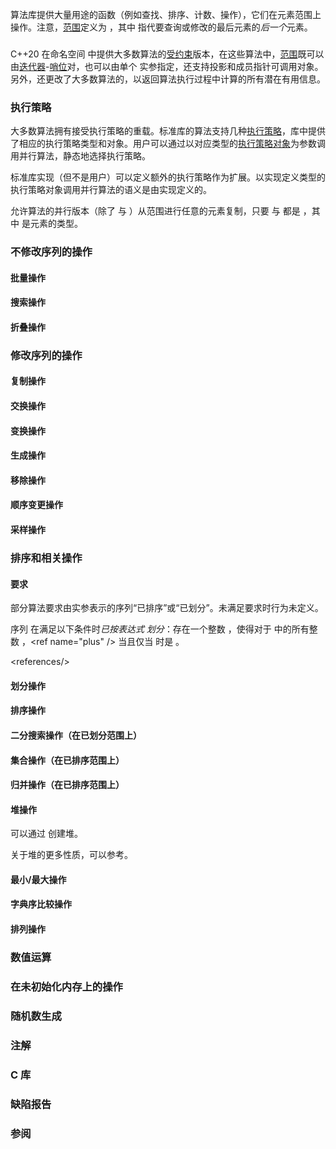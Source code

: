 {{title|算法库}}
{{cpp/algorithm/navbar}}

算法库提供大量用途的函数（例如查找、排序、计数、操作），它们在元素范围上操作。注意，[[cpp/iterator/#范围|范围]]定义为 {{range|first|last}}，其中 {{c|last}} 指代要查询或修改的最后元素的''后一个''{{sep}}元素。

{{anchor|受约束算法}}
==={{rl|ranges|受约束算法}} {{mark since c++20}}===
C++20 在命名空间 {{tt|std::ranges}} 中提供大多数算法的[[cpp/language/constraints|受约束]]版本，在这些算法中，[[cpp/iterator/#范围|范围]]既可以由[[cpp/iterator/input_or_output_iterator|迭代器]]-[[cpp/iterator/sentinel_for|哨位]]对，也可以由单个 {{lconcept|range}} 实参指定，还支持投影和成员指针可调用对象。另外，还更改了大多数算法的{{ls|cpp/algorithm/ranges#返回类型}}，以返回算法执行过程中计算的所有潜在有用信息。
{{source|1=
std::vector&lt;int&gt; v{7, 1, 4, 0, -1};
std::ranges::sort(v); // 受约束算法
}}

{{anchor|执行策略}}
===执行策略 {{mark since c++17}}===
大多数算法拥有接受执行策略的重载。标准库的算法支持几种[[cpp/algorithm/execution_policy_tag_t|执行策略]]，库中提供了相应的执行策略类型和对象。用户可以通过以对应类型的[[cpp/algorithm/execution_policy_tag|执行策略对象]]为参数调用并行算法，静态地选择执行策略。

标准库实现（但不是用户）可以定义额外的执行策略作为扩展。以实现定义类型的执行策略对象调用并行算法的语义是由实现定义的。

允许算法的并行版本（除了 {{lc|std::for_each}} 与 {{lc|std::for_each_n}}）从范围进行任意的元素复制，只要 {{c|std::is_trivially_copy_constructible_v&lt;T&gt;}} 与 {{c|std::is_trivially_destructible_v&lt;T&gt;}} 都是 {{c|true}}，其中 {{tt|T}} 是元素的类型。

{{dsc begin}}
{{dsc header|execution}}
{{dsc namespace|std::execution}}
{{dsc inc|cpp/algorithm/dsc execution_policy_tag_t}}
{{dsc inc|cpp/algorithm/dsc execution_policy_tag}}
{{dsc namespace|std}}
{{dsc inc|cpp/algorithm/dsc is_execution_policy}}
{{dsc end}}
{{ftm begin|std=1|comment=1}}
{{ftm|__cpp_lib_parallel_algorithm|并行算法|std=C++17|value=201603L}}
{{ftm|__cpp_lib_execution|rowspan=2|执行策略|std=C++17|value=201603L}}
{{ftm|-|{{lc|std::execution::unsequenced_policy}}|std=C++20|value=201902L}}
{{ftm end}}

===不修改序列的操作===
====批量操作====
{{dsc begin}}
{{dsc header|algorithm}}
{{dsc inc|cpp/algorithm/dsc for_each}}
{{dsc inc|cpp/algorithm/ranges/dsc for_each}}
{{dsc inc|cpp/algorithm/dsc for_each_n}}
{{dsc inc|cpp/algorithm/ranges/dsc for_each_n}}
{{dsc end}}

====搜索操作====
{{dsc begin}}
{{dsc header|algorithm}}
{{dsc inc|cpp/algorithm/dsc all_any_none_of}}
{{dsc inc|cpp/algorithm/ranges/dsc all_any_none_of}}
{{dsc inc|cpp/algorithm/ranges/dsc contains}}
{{dsc inc|cpp/algorithm/dsc find}}
{{dsc inc|cpp/algorithm/ranges/dsc find}}
{{dsc inc|cpp/algorithm/ranges/dsc find_last}}
{{dsc inc|cpp/algorithm/dsc find_end}}
{{dsc inc|cpp/algorithm/ranges/dsc find_end}}
{{dsc inc|cpp/algorithm/dsc find_first_of}}
{{dsc inc|cpp/algorithm/ranges/dsc find_first_of}}
{{dsc inc|cpp/algorithm/dsc adjacent_find}}
{{dsc inc|cpp/algorithm/ranges/dsc adjacent_find}}
{{dsc inc|cpp/algorithm/dsc count}}
{{dsc inc|cpp/algorithm/ranges/dsc count}}
{{dsc inc|cpp/algorithm/dsc mismatch}}
{{dsc inc|cpp/algorithm/ranges/dsc mismatch}}
{{dsc inc|cpp/algorithm/dsc equal}}
{{dsc inc|cpp/algorithm/ranges/dsc equal}}
{{dsc inc|cpp/algorithm/dsc search}}
{{dsc inc|cpp/algorithm/ranges/dsc search}}
{{dsc inc|cpp/algorithm/dsc search_n}}
{{dsc inc|cpp/algorithm/ranges/dsc search_n}}
{{dsc inc|cpp/algorithm/ranges/dsc starts_with}}
{{dsc inc|cpp/algorithm/ranges/dsc ends_with}}
{{dsc end}}

{{anchor|折叠操作}}
====折叠操作 {{mark since c++23}}====
{{dsc begin}}
{{dsc header|algorithm}}
{{dsc inc|cpp/algorithm/ranges/dsc fold_left}}
{{dsc inc|cpp/algorithm/ranges/dsc fold_left_first}}
{{dsc inc|cpp/algorithm/ranges/dsc fold_right}}
{{dsc inc|cpp/algorithm/ranges/dsc fold_right_last}}
{{dsc inc|cpp/algorithm/ranges/dsc fold_left_with_iter}}
{{dsc inc|cpp/algorithm/ranges/dsc fold_left_first_with_iter}}
{{dsc end}}

===修改序列的操作===
====复制操作====
{{dsc begin}}
{{dsc header|algorithm}}
{{dsc inc|cpp/algorithm/dsc copy}}
{{dsc inc|cpp/algorithm/ranges/dsc copy}}
{{dsc inc|cpp/algorithm/dsc copy_n}}
{{dsc inc|cpp/algorithm/ranges/dsc copy_n}}
{{dsc inc|cpp/algorithm/dsc copy_backward}}
{{dsc inc|cpp/algorithm/ranges/dsc copy_backward}}
{{dsc inc|cpp/algorithm/dsc move}}
{{dsc inc|cpp/algorithm/ranges/dsc move}}
{{dsc inc|cpp/algorithm/dsc move_backward}}
{{dsc inc|cpp/algorithm/ranges/dsc move_backward}}
{{dsc end}}

====交换操作====
{{dsc begin}}
{{dsc header|algorithm|{{nbspt|3}}{{mark until c++11}}}}
{{dsc header|utility|{{nbspt|5}}{{mark since c++11}}}}
{{dsc header|string_view}}
{{dsc inc|cpp/algorithm/dsc swap}}
{{dsc header|algorithm}}
{{dsc inc|cpp/algorithm/dsc swap_ranges}}
{{dsc inc|cpp/algorithm/ranges/dsc swap_ranges}}
{{dsc inc|cpp/algorithm/dsc iter_swap}}
{{dsc end}}

====变换操作====
{{dsc begin}}
{{dsc header|algorithm}}
{{dsc inc|cpp/algorithm/dsc transform}}
{{dsc inc|cpp/algorithm/ranges/dsc transform}}
{{dsc inc|cpp/algorithm/dsc replace}}
{{dsc inc|cpp/algorithm/ranges/dsc replace}}
{{dsc inc|cpp/algorithm/dsc replace_copy}}
{{dsc inc|cpp/algorithm/ranges/dsc replace_copy}}
{{dsc end}}

====生成操作====
{{dsc begin}}
{{dsc header|algorithm}}
{{dsc inc|cpp/algorithm/dsc fill}}
{{dsc inc|cpp/algorithm/ranges/dsc fill}}
{{dsc inc|cpp/algorithm/dsc fill_n}}
{{dsc inc|cpp/algorithm/ranges/dsc fill_n}}
{{dsc inc|cpp/algorithm/dsc generate}}
{{dsc inc|cpp/algorithm/ranges/dsc generate}}
{{dsc inc|cpp/algorithm/dsc generate_n}}
{{dsc inc|cpp/algorithm/ranges/dsc generate_n}}
{{dsc end}}

====移除操作====
{{dsc begin}}
{{dsc header|algorithm}}
{{dsc inc|cpp/algorithm/dsc remove}}
{{dsc inc|cpp/algorithm/ranges/dsc remove}}
{{dsc inc|cpp/algorithm/dsc remove_copy}}
{{dsc inc|cpp/algorithm/ranges/dsc remove_copy}}
{{dsc inc|cpp/algorithm/dsc unique}}
{{dsc inc|cpp/algorithm/ranges/dsc unique}}
{{dsc inc|cpp/algorithm/dsc unique_copy}}
{{dsc inc|cpp/algorithm/ranges/dsc unique_copy}}
{{dsc end}}

====顺序变更操作====
{{dsc begin}}
{{dsc header|algorithm}}
{{dsc inc|cpp/algorithm/dsc reverse}}
{{dsc inc|cpp/algorithm/ranges/dsc reverse}}
{{dsc inc|cpp/algorithm/dsc reverse_copy}}
{{dsc inc|cpp/algorithm/ranges/dsc reverse_copy}}
{{dsc inc|cpp/algorithm/dsc rotate}}
{{dsc inc|cpp/algorithm/ranges/dsc rotate}}
{{dsc inc|cpp/algorithm/dsc rotate_copy}}
{{dsc inc|cpp/algorithm/ranges/dsc rotate_copy}}
{{dsc inc|cpp/algorithm/dsc shift}}
{{dsc inc|cpp/algorithm/ranges/dsc shift}}
{{dsc inc|cpp/algorithm/dsc random_shuffle}}
{{dsc inc|cpp/algorithm/ranges/dsc shuffle}}
{{dsc end}}

====采样操作====
{{dsc begin}}
{{dsc header|algorithm}}
{{dsc inc|cpp/algorithm/dsc sample}}
{{dsc inc|cpp/algorithm/ranges/dsc sample}}
{{dsc end}}

===排序和相关操作===
====要求====
部分算法要求由实参表示的序列“已排序”或“已划分”。未满足要求时行为未定义。

{{rev begin}}
{{rev|until=c++20|
序列在满足以下条件时''已按比较器 {{c|comp}} 排序''：对于指向序列中的每个迭代器 {{c|iter}} 和每个非负整数 {{c|n}}，如果 {{c|iter + n}}&lt;ref name="plus"&gt;在这里 {{c|iter + n}} 只表示 “{{c|iter}} 自增 {{c|n}} 次后的结果”，而 {{c|iter}} 本身不需要是随机访问迭代器。&lt;/ref&gt; 是一个指向序列中的某个元素的{{rlp|iterator#可解性与有效性|有效迭代器}}，那么 {{c|1=comp(*(iter + n), *iter) == false}}&lt;ref name="plus" /&gt;。
}}
{{rev|since=c++20|
序列在满足以下条件时''已按比较器 {{c|comp}} 和投影 {{c|proj}} 排序''：对于指向序列中的每个迭代器 {{c|iter}} 和每个非负整数 {{c|n}}，如果 {{c|iter + n}}&lt;ref name="plus" /&gt; 是一个指向序列中的某个元素的有效迭代器，那么 {{c multi|bool(std::invoke(comp, std::invoke(proj, *(iter + n)),|                       std::invoke(proj, *iter)))}}&lt;ref name="plus" /&gt; 是 {{c|false}}。

序列在满足以下条件时''已按比较器 {{c|comp}} 排序''：该序列已按比较器 {{c|comp}} 和投影 {{c|std::identity{}&lt;!----&gt;}}（即投影到自身）排序。
}}
{{rev end}}

序列 {{range|start|finish}} 在满足以下条件时''已按表达式 {{c|f(e)}} 划分''：存在一个整数 {{c|n}}，使得对于 {{range|0|std::distance(start, finish)}} 中的所有整数 {{c|i}}，{{c|f(*(start + i))}}&lt;ref name="plus" /&gt; 当且仅当 {{c|i &lt; n}} 时是 {{c|true}}。

&lt;references/&gt;

====划分操作====
{{dsc begin}}
{{dsc header|algorithm}}
{{dsc inc|cpp/algorithm/dsc is_partitioned}}
{{dsc inc|cpp/algorithm/ranges/dsc is_partitioned}}
{{dsc inc|cpp/algorithm/dsc partition}}
{{dsc inc|cpp/algorithm/ranges/dsc partition}}
{{dsc inc|cpp/algorithm/dsc partition_copy}}
{{dsc inc|cpp/algorithm/ranges/dsc partition_copy}}
{{dsc inc|cpp/algorithm/dsc stable_partition}}
{{dsc inc|cpp/algorithm/ranges/dsc stable_partition}}
{{dsc inc|cpp/algorithm/dsc partition_point}}
{{dsc inc|cpp/algorithm/ranges/dsc partition_point}}
{{dsc end}}

====排序操作====
{{dsc begin}}
{{dsc header|algorithm}}
{{dsc inc|cpp/algorithm/dsc sort}}
{{dsc inc|cpp/algorithm/ranges/dsc sort}}
{{dsc inc|cpp/algorithm/dsc stable_sort}}
{{dsc inc|cpp/algorithm/ranges/dsc stable_sort}}
{{dsc inc|cpp/algorithm/dsc partial_sort}}
{{dsc inc|cpp/algorithm/ranges/dsc partial_sort}}
{{dsc inc|cpp/algorithm/dsc partial_sort_copy}}
{{dsc inc|cpp/algorithm/ranges/dsc partial_sort_copy}}
{{dsc inc|cpp/algorithm/dsc is_sorted}}
{{dsc inc|cpp/algorithm/ranges/dsc is_sorted}}
{{dsc inc|cpp/algorithm/dsc is_sorted_until}}
{{dsc inc|cpp/algorithm/ranges/dsc is_sorted_until}}
{{dsc inc|cpp/algorithm/dsc nth_element}}
{{dsc inc|cpp/algorithm/ranges/dsc nth_element}}
{{dsc end}}

====二分搜索操作（在已划分范围上）====
{{dsc begin}}
{{dsc header|algorithm}}
{{dsc inc|cpp/algorithm/dsc lower_bound}}
{{dsc inc|cpp/algorithm/ranges/dsc lower_bound}}
{{dsc inc|cpp/algorithm/dsc upper_bound}}
{{dsc inc|cpp/algorithm/ranges/dsc upper_bound}}
{{dsc inc|cpp/algorithm/dsc equal_range}}
{{dsc inc|cpp/algorithm/ranges/dsc equal_range}}
{{dsc inc|cpp/algorithm/dsc binary_search}}
{{dsc inc|cpp/algorithm/ranges/dsc binary_search}}
{{dsc end}}

====集合操作（在已排序范围上）====
{{dsc begin}}
{{dsc header|algorithm}}
{{dsc inc|cpp/algorithm/dsc includes}}
{{dsc inc|cpp/algorithm/ranges/dsc includes}}
{{dsc inc|cpp/algorithm/dsc set_union}}
{{dsc inc|cpp/algorithm/ranges/dsc set_union}}
{{dsc inc|cpp/algorithm/dsc set_intersection}}
{{dsc inc|cpp/algorithm/ranges/dsc set_intersection}}
{{dsc inc|cpp/algorithm/dsc set_difference}}
{{dsc inc|cpp/algorithm/ranges/dsc set_difference}}
{{dsc inc|cpp/algorithm/dsc set_symmetric_difference}}
{{dsc inc|cpp/algorithm/ranges/dsc set_symmetric_difference}}
{{dsc end}}

====归并操作（在已排序范围上）====
{{dsc begin}}
{{dsc header|algorithm}}
{{dsc inc|cpp/algorithm/dsc merge}}
{{dsc inc|cpp/algorithm/ranges/dsc merge}}
{{dsc inc|cpp/algorithm/dsc inplace_merge}}
{{dsc inc|cpp/algorithm/ranges/dsc inplace_merge}}
{{dsc end}}

====堆操作====
{{rev begin}}
{{rev|until=c++20|
随机访问[[cpp/iterator#范围|范围]] {{range|first|last}} 在满足以下条件时是一个''关于比较器 {{c|comp}} 的堆''：对于 {{open range|0|last - first}} 中的所有整数 {{c|i}}，{{c|bool(comp(first[(i - 1) / 2], first[i]))}} 都是 {{c|false}}。
}}
{{rev|since=c++20|
随机访问[[cpp/iterator#范围|范围]] {{range|first|last}} 在满足以下条件时是一个''关于比较器 {{c|comp}} 和投影 {{c|proj}} 的堆''：对于 {{open range|0|last - first}} 中的所有整数 {{c|i}}，{{c multi|bool(std::invoke(comp, std::invoke(proj, first[(i - 1) / 2]),|                       std::invoke(proj, first[i]))}} 都是 {{c|false}}。

随机访问[[cpp/iterator#范围|范围]] {{range|first|last}} 在满足以下条件时是一个''关于比较器 {{c|comp}} 的堆''：该范围是一个关于 {{c|comp}} 和 {{c|std::identity{}&lt;!----&gt;}}（即投影到自身）的堆。
}}
{{rev end}}

可以通过 {{lc|std::make_heap}}{{rev inl|since=c++20| 和 {{lc|ranges::make_heap}}}} 创建堆。

关于堆的更多性质，可以参考{{enwiki|Binary heap|最大堆}}。


{{dsc begin}}
{{dsc header|algorithm}}
{{dsc inc|cpp/algorithm/dsc push_heap}}
{{dsc inc|cpp/algorithm/ranges/dsc push_heap}}
{{dsc inc|cpp/algorithm/dsc pop_heap}}
{{dsc inc|cpp/algorithm/ranges/dsc pop_heap}}
{{dsc inc|cpp/algorithm/dsc make_heap}}
{{dsc inc|cpp/algorithm/ranges/dsc make_heap}}
{{dsc inc|cpp/algorithm/dsc sort_heap}}
{{dsc inc|cpp/algorithm/ranges/dsc sort_heap}}
{{dsc inc|cpp/algorithm/dsc is_heap}}
{{dsc inc|cpp/algorithm/ranges/dsc is_heap}}
{{dsc inc|cpp/algorithm/dsc is_heap_until}}
{{dsc inc|cpp/algorithm/ranges/dsc is_heap_until}}
{{dsc end}}

====最小/最大操作====
{{dsc begin}}
{{dsc header|algorithm}}
{{dsc inc|cpp/algorithm/dsc max}}
{{dsc inc|cpp/algorithm/ranges/dsc max}}
{{dsc inc|cpp/algorithm/dsc max_element}}
{{dsc inc|cpp/algorithm/ranges/dsc max_element}}
{{dsc inc|cpp/algorithm/dsc min}}
{{dsc inc|cpp/algorithm/ranges/dsc min}}
{{dsc inc|cpp/algorithm/dsc min_element}}
{{dsc inc|cpp/algorithm/ranges/dsc min_element}}
{{dsc inc|cpp/algorithm/dsc minmax}}
{{dsc inc|cpp/algorithm/ranges/dsc minmax}}
{{dsc inc|cpp/algorithm/dsc minmax_element}}
{{dsc inc|cpp/algorithm/ranges/dsc minmax_element}}
{{dsc inc|cpp/algorithm/dsc clamp}}
{{dsc inc|cpp/algorithm/ranges/dsc clamp}}
{{dsc end}}

====字典序比较操作====
{{dsc begin}}
{{dsc header|algorithm}}
{{dsc inc|cpp/algorithm/dsc lexicographical_compare}}
{{dsc inc|cpp/algorithm/ranges/dsc lexicographical_compare}}
{{dsc inc|cpp/algorithm/dsc lexicographical_compare_three_way}}
{{dsc end}}

====排列操作====
{{dsc begin}}
{{dsc header|algorithm}}
{{dsc inc|cpp/algorithm/dsc next_permutation}}
{{dsc inc|cpp/algorithm/ranges/dsc next_permutation}}
{{dsc inc|cpp/algorithm/dsc prev_permutation}}
{{dsc inc|cpp/algorithm/ranges/dsc prev_permutation}}
{{dsc inc|cpp/algorithm/dsc is_permutation}}
{{dsc inc|cpp/algorithm/ranges/dsc is_permutation}}
{{dsc end}}

===数值运算===
{{dsc begin}}
{{dsc header|numeric}}
{{dsc inc|cpp/algorithm/dsc iota}}
{{dsc inc|cpp/algorithm/ranges/dsc iota}}
{{dsc inc|cpp/algorithm/dsc accumulate}}
{{dsc inc|cpp/algorithm/dsc inner_product}}
{{dsc inc|cpp/algorithm/dsc adjacent_difference}}
{{dsc inc|cpp/algorithm/dsc partial_sum}}
{{dsc inc|cpp/algorithm/dsc reduce}}
{{dsc inc|cpp/algorithm/dsc exclusive_scan}}
{{dsc inc|cpp/algorithm/dsc inclusive_scan}}
{{dsc inc|cpp/algorithm/dsc transform_reduce}}
{{dsc inc|cpp/algorithm/dsc transform_exclusive_scan}}
{{dsc inc|cpp/algorithm/dsc transform_inclusive_scan}}
{{dsc end}}

===在未初始化内存上的操作===
{{dsc begin}}
{{dsc header|memory}}
{{dsc inc|cpp/memory/dsc uninitialized_copy}}
{{dsc inc|cpp/memory/ranges/dsc uninitialized_copy}}
{{dsc inc|cpp/memory/dsc uninitialized_copy_n}}
{{dsc inc|cpp/memory/ranges/dsc uninitialized_copy_n}}
{{dsc inc|cpp/memory/dsc uninitialized_fill}}
{{dsc inc|cpp/memory/ranges/dsc uninitialized_fill}}
{{dsc inc|cpp/memory/dsc uninitialized_fill_n}}
{{dsc inc|cpp/memory/ranges/dsc uninitialized_fill_n}}
{{dsc inc|cpp/memory/dsc uninitialized_move}}
{{dsc inc|cpp/memory/ranges/dsc uninitialized_move}}
{{dsc inc|cpp/memory/dsc uninitialized_move_n}}
{{dsc inc|cpp/memory/ranges/dsc uninitialized_move_n}}
{{dsc inc|cpp/memory/dsc uninitialized_default_construct}}
{{dsc inc|cpp/memory/ranges/dsc uninitialized_default_construct}}
{{dsc inc|cpp/memory/dsc uninitialized_default_construct_n}}
{{dsc inc|cpp/memory/ranges/dsc uninitialized_default_construct_n}}
{{dsc inc|cpp/memory/dsc uninitialized_value_construct}}
{{dsc inc|cpp/memory/ranges/dsc uninitialized_value_construct}}
{{dsc inc|cpp/memory/dsc uninitialized_value_construct_n}}
{{dsc inc|cpp/memory/ranges/dsc uninitialized_value_construct_n}}
{{dsc inc|cpp/memory/dsc destroy}}
{{dsc inc|cpp/memory/ranges/dsc destroy}}
{{dsc inc|cpp/memory/dsc destroy_n}}
{{dsc inc|cpp/memory/ranges/dsc destroy_n}}
{{dsc inc|cpp/memory/dsc destroy_at}}
{{dsc inc|cpp/memory/ranges/dsc destroy_at}}
{{dsc inc|cpp/memory/dsc construct_at}}
{{dsc inc|cpp/memory/ranges/dsc construct_at}}
{{dsc end}}

{{anchor|随机数生成}}
===随机数生成 {{mark since c++26}}===
{{dsc begin}}
{{dsc header|random}}
{{dsc inc|cpp/algorithm/ranges/dsc generate_random}}
{{dsc end}}

===注解===
{{ftm begin|sort=yes}}
{{ftm|std=C++23|value=202207L|__cpp_lib_algorithm_iterator_requirements|对非范围算法使用范围迭代器}}
{{ftm|std=C++17|value=201603L|__cpp_lib_clamp|{{lc|std::clamp}}}}
{{ftm|std=C++20|value=201806L|__cpp_lib_constexpr_algorithms|rowspan="2"|constexpr 算法}}
{{ftm|std=C++26|value=202306L|-|constexpr 稳定排序}}
{{ftm|std=C++26|value=202403L|__cpp_lib_algorithm_default_value_type|算法的[[cpp/language/list initialization|列表初始化]]}}
{{ftm|std=C++26|value=202311L|__cpp_lib_freestanding_algorithm|{{header|algorithm}} 中的独立设施}}
{{ftm|std=C++14|value=201304L|__cpp_lib_robust_nonmodifying_seq_ops|使不修改序列的操作更健壮（{{lc|std::mismatch}}、{{lc|std::equal}} 和 {{lc|std::is_permutation}} 的两个范围重载）}}
{{ftm|std=C++17|value=201603L|__cpp_lib_sample|{{lc|std::sample}}}}
{{ftm|std=C++20|value=201806L|__cpp_lib_shift|{{lc|std::shift_left}} 与 {{lc|std::shift_right}}}}
{{ftm end}}

===C 库===
{{dsc begin}}
{{dsc header|cstdlib}}
{{dsc inc|cpp/algorithm/dsc qsort}}
{{dsc inc|cpp/algorithm/dsc bsearch}}
{{dsc end}}

===缺陷报告===
{{dr list begin}}
{{dr list item|wg=lwg|dr=193|std=C++98|before=堆要求 {{c|*first}} 是最大的元素|after=可以有等于 {{c|*first}} 的元素}}
{{dr list item|wg=lwg|dr=2150|std=C++98|before=已排序序列的定义不正确|after=已改正}}
{{dr list item|wg=lwg|dr=2166|std=C++98|before=对堆的要求与{{enwiki|Binary heap|最大堆}}的定义不够接近|after=改进要求}}
{{dr list end}}

===参阅===
{{dsc begin}}
{{dsc see c|c/algorithm|算法|nomono=true}}
{{dsc end}}

{{langlinks|de|en|es|fr|it|ja|pt|ru}}
